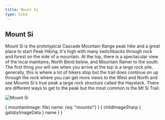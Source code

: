 ```yaml
---
title: Mount Si
type: hike
---
```




<SEO title="Mount Si" />

## Mount Si

Mount Si is the prototypical Cascade Mountain Range peak hike and a great place to start Peak Hiking.  It's high with many switchbacks through rock and forest on the side of a mountain.  At the top, there is a spectacular view of the local maintains, North Bend below, and Mountain Rainer to the south.  The first thing you will see when you arrive at the top is a large rock pile, generally, this is where a lot of hikers stop but the trail does continue on up through the rock where you can get more views to the West and North and see Mounts Si's true peak a large rock structure called the Haystack.  There are different ways to get to the peak but the most common is the Mt Si Trail.

<Image img={props.data} alt="Mount Si" description="View from top of Mnt Si" />

  {
    mountainImage: file(
      name: {eq: "mountsi"}
      ) {
      childImageSharp {
        gatsbyImageData
      }
      name
    }
  }
`